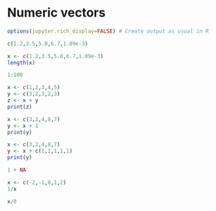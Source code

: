 # Numeric vectors

```r
options(jupyter.rich_display=FALSE) # Create output as usual in R
```

```r
c(1.2,3.5,5.0,6.7,1.09e-3)
```

```r
x <- c(1.2,3.5,5.0,6.7,1.09e-3)
length(x)
```

```r
1:100
```

```r
x <- c(1,2,3,4,5)
y <- c(3,2,3,2,3)
z <- x + y
print(z)
```

```r
x <- c(3,2,4,8,7)
y <- x + 1
print(y)
```

```r
x <- c(3,2,4,8,7)
y <- x + c(1,1,1,1,1)
print(y)
```

```r
1 + NA
```

```r
x <- c(-2,-1,0,1,2)
1/x
```

```r
x/0
```
